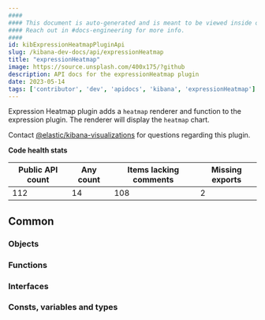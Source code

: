 ```yaml
---
####
#### This document is auto-generated and is meant to be viewed inside our experimental, new docs system.
#### Reach out in #docs-engineering for more info.
####
id: kibExpressionHeatmapPluginApi
slug: /kibana-dev-docs/api/expressionHeatmap
title: "expressionHeatmap"
image: https://source.unsplash.com/400x175/?github
description: API docs for the expressionHeatmap plugin
date: 2023-05-14
tags: ['contributor', 'dev', 'apidocs', 'kibana', 'expressionHeatmap']
---
```


Expression Heatmap plugin adds a `heatmap` renderer and function to the expression plugin. The renderer will display the `heatmap` chart.

Contact [@elastic/kibana-visualizations](https://github.com/orgs/elastic/teams/kibana-visualizations) for questions regarding this plugin.

**Code health stats**

| Public API count  | Any count | Items lacking comments | Missing exports |
|-------------------|-----------|------------------------|-----------------|
| 112 | 14 | 108 | 2 |

## Common

### Objects
<DocDefinitionList data={expressionHeatmapObj.common.objects}/>

### Functions
<DocDefinitionList data={expressionHeatmapObj.common.functions}/>

### Interfaces
<DocDefinitionList data={expressionHeatmapObj.common.interfaces}/>

### Consts, variables and types
<DocDefinitionList data={expressionHeatmapObj.common.misc}/>

